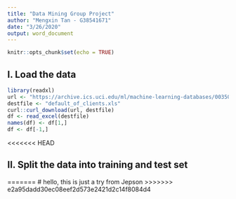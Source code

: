 ---
title: "Data Mining Group Project"
author: "Mengxin Tan - G38541671"
date: "3/26/2020"
output: word_document
---

```{r setup, include=FALSE}
knitr::opts_chunk$set(echo = TRUE)
```

## I. Load the data
```{r}
library(readxl)
url <- "https://archive.ics.uci.edu/ml/machine-learning-databases/00350/default%20of%20credit%20card%20clients.xls"
destfile <- "default_of_clients.xls"
curl::curl_download(url, destfile)
df <- read_excel(destfile)
names(df) <- df[1,]
df <- df[-1,]
```
<<<<<<< HEAD

## II. Split the data into training and test set

=======
# hello, this is just a try from Jepson
>>>>>>> e2a95dadd30ec08eef2d573e2421d2c14f8084d4
